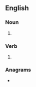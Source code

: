 ==English==

===Noun===
{{head|en|noun form}}

# {{plural of|en|trephine}}

===Verb===
{{head|en|verb form}}

# {{en-third-person singular of|trephine}}

===Anagrams===
* {{anagrams|en|a=eehinprst|nephrites|prehnites}}